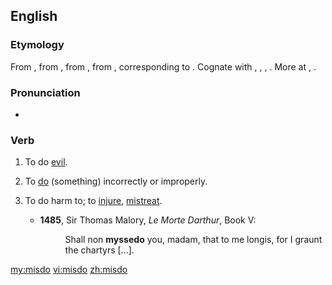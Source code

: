 ==English==
===Etymology===
From {{etyl|enm}} {{term|misdon|lang=enm}}, from {{etyl|ang}} {{term|misdon|misdōn|to do evil, transgress, do amiss, err|lang=ang}}, from {{etyl|gem-pro|en}} {{recons|missadōnan||to do wrongly|lang=gem-pro}}, from {{proto|gem-pro|title=|missa-|mis-|dōnan|to do|lang=en}}, corresponding to {{prefix|mis|do}}. Cognate with {{etyl|ofs|-}} {{term|misdua|misdūa|to misdo|lang=ofs}}, {{etyl|nl|-}} {{term|misdoen||to offend, do wrongly|lang=nl}}, {{etyl|gml|-}} {{term|misdon|misdōn|to misdo|lang=gml}}, {{etyl|gmh|-}} {{term|missetuon||to transgress, offend, blame|lang=gmh}}. More at {{l|en|mis-}}, {{l|en|do}}.

===Pronunciation===
*{{a|UK}} {{IPA|/mɪsˈduː/}}

===Verb===
{{en-verb|misdoes|misdoing|misdid|misdone}}

# {{archaic|intransitive}} To do [[evil]].
# {{transitive}} To [[do]] (something) incorrectly or improperly.
# {{archaic|transitive}} To do harm to; to [[injure]], [[mistreat]].
#*'''1485''', Sir Thomas Malory, ''Le Morte Darthur'', Book V:
#*:Shall non '''myssedo''' you, madam, that to me longis, for I graunt the chartyrs [...].

[[my:misdo]]
[[vi:misdo]]
[[zh:misdo]]